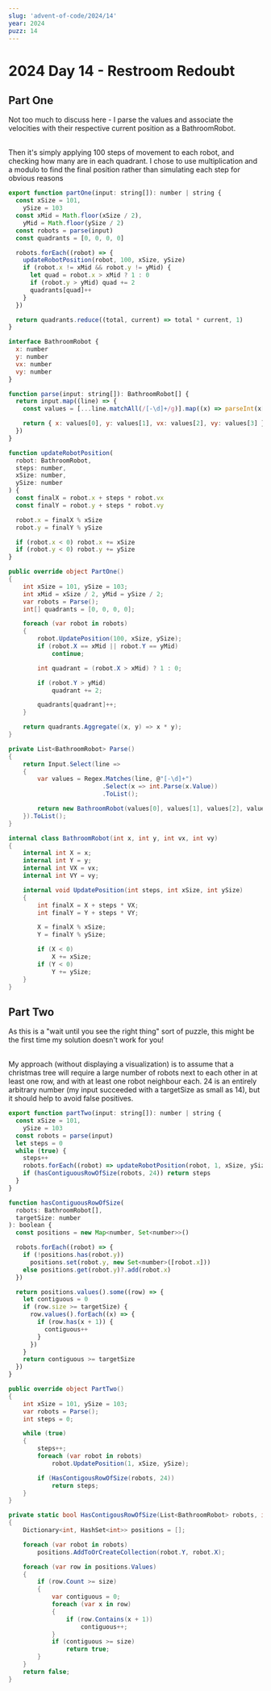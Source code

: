 ```yaml
---
slug: 'advent-of-code/2024/14'
year: 2024
puzz: 14
---
```


# 2024 Day 14 - Restroom Redoubt

## Part One

Not too much to discuss here - I parse the values and associate the velocities with their respective current position as a BathroomRobot.

<br />
Then it's simply applying 100 steps of movement to each robot, and checking how many
are in each quadrant. I chose to use multiplication and a modulo to find the final
position rather than simulating each step for obvious reasons

<CodeBox boxname="one" names="typescript|C#">

```js
export function partOne(input: string[]): number | string {
  const xSize = 101,
    ySize = 103
  const xMid = Math.floor(xSize / 2),
    yMid = Math.floor(ySize / 2)
  const robots = parse(input)
  const quadrants = [0, 0, 0, 0]

  robots.forEach((robot) => {
    updateRobotPosition(robot, 100, xSize, ySize)
    if (robot.x != xMid && robot.y != yMid) {
      let quad = robot.x > xMid ? 1 : 0
      if (robot.y > yMid) quad += 2
      quadrants[quad]++
    }
  })

  return quadrants.reduce((total, current) => total * current, 1)
}

interface BathroomRobot {
  x: number
  y: number
  vx: number
  vy: number
}

function parse(input: string[]): BathroomRobot[] {
  return input.map((line) => {
    const values = [...line.matchAll(/[-\d]+/g)].map((x) => parseInt(x[0]))

    return { x: values[0], y: values[1], vx: values[2], vy: values[3] }
  })
}

function updateRobotPosition(
  robot: BathroomRobot,
  steps: number,
  xSize: number,
  ySize: number
) {
  const finalX = robot.x + steps * robot.vx
  const finalY = robot.y + steps * robot.vy

  robot.x = finalX % xSize
  robot.y = finalY % ySize

  if (robot.x < 0) robot.x += xSize
  if (robot.y < 0) robot.y += ySize
}
```

```csharp
public override object PartOne()
{
    int xSize = 101, ySize = 103;
    int xMid = xSize / 2, yMid = ySize / 2;
    var robots = Parse();
    int[] quadrants = [0, 0, 0, 0];

    foreach (var robot in robots)
    {
        robot.UpdatePosition(100, xSize, ySize);
        if (robot.X == xMid || robot.Y == yMid)
            continue;

        int quadrant = (robot.X > xMid) ? 1 : 0;

        if (robot.Y > yMid)
            quadrant += 2;

        quadrants[quadrant]++;
    }

    return quadrants.Aggregate((x, y) => x * y);
}

private List<BathroomRobot> Parse()
{
    return Input.Select(line =>
    {
        var values = Regex.Matches(line, @"[-\d]+")
                          .Select(x => int.Parse(x.Value))
                          .ToList();

        return new BathroomRobot(values[0], values[1], values[2], values[3]);
    }).ToList();
}

internal class BathroomRobot(int x, int y, int vx, int vy)
{
    internal int X = x;
    internal int Y = y;
    internal int VX = vx;
    internal int VY = vy;

    internal void UpdatePosition(int steps, int xSize, int ySize)
    {
        int finalX = X + steps * VX;
        int finalY = Y + steps * VY;

        X = finalX % xSize;
        Y = finalY % ySize;

        if (X < 0)
            X += xSize;
        if (Y < 0)
            Y += ySize;
    }
}

```

</CodeBox>

## Part Two

As this is a "wait until you see the right thing" sort of puzzle, this might be the first time my solution doesn't work for you!

<br />
My approach (without displaying a visualization) is to assume that a christmas tree
will require a large number of robots next to each other in at least one row, and
with at least one robot neighbour each. 24 is an entirely arbitrary number (my input
succeeded with a targetSize as small as 14), but it should help to avoid false positives.

<CodeBox boxname="two" names="typescript|C#">

```js
export function partTwo(input: string[]): number | string {
  const xSize = 101,
    ySize = 103
  const robots = parse(input)
  let steps = 0
  while (true) {
    steps++
    robots.forEach((robot) => updateRobotPosition(robot, 1, xSize, ySize))
    if (hasContiguousRowOfSize(robots, 24)) return steps
  }
}

function hasContiguousRowOfSize(
  robots: BathroomRobot[],
  targetSize: number
): boolean {
  const positions = new Map<number, Set<number>>()

  robots.forEach((robot) => {
    if (!positions.has(robot.y))
      positions.set(robot.y, new Set<number>([robot.x]))
    else positions.get(robot.y)?.add(robot.x)
  })

  return positions.values().some((row) => {
    let contiguous = 0
    if (row.size >= targetSize) {
      row.values().forEach((x) => {
        if (row.has(x + 1)) {
          contiguous++
        }
      })
    }
    return contiguous >= targetSize
  })
}

```

```csharp
public override object PartTwo()
{
    int xSize = 101, ySize = 103;
    var robots = Parse();
    int steps = 0;

    while (true)
    {
        steps++;
        foreach (var robot in robots)
            robot.UpdatePosition(1, xSize, ySize);

        if (HasContigousRowOfSize(robots, 24))
            return steps;
    }
}

private static bool HasContigousRowOfSize(List<BathroomRobot> robots, int size)
{
    Dictionary<int, HashSet<int>> positions = [];

    foreach (var robot in robots)
        positions.AddToOrCreateCollection(robot.Y, robot.X);

    foreach (var row in positions.Values)
    {
        if (row.Count >= size)
        {
            var contiguous = 0;
            foreach (var x in row)
            {
                if (row.Contains(x + 1))
                    contiguous++;
            }
            if (contiguous >= size)
                return true;
        }
    }
    return false;
}

```

</CodeBox>
